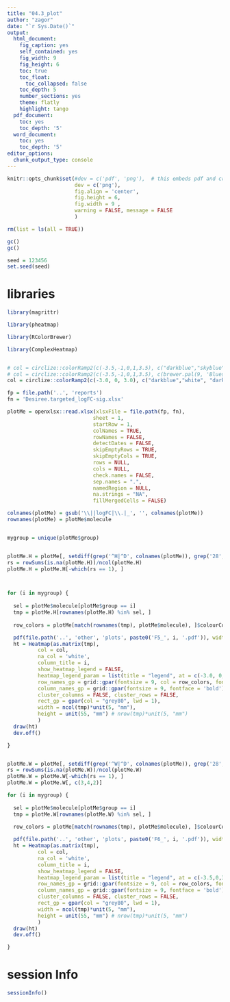 ```yaml
---
title: "04.3_plot"
author: "zagor"
date: "`r Sys.Date()`"
output:
  html_document:
    fig_caption: yes
    self_contained: yes
    fig_width: 9
    fig_height: 6
    toc: true
    toc_float:
      toc_collapsed: false
    toc_depth: 5
    number_sections: yes
    theme: flatly
    highlight: tango
  pdf_document:
    toc: yes
    toc_depth: '5'
  word_document:
    toc: yes
    toc_depth: '5'
editor_options:
  chunk_output_type: console
---
```


```r
knitr::opts_chunk$set(#dev = c('pdf', 'png'),  # this embeds pdf and crates scrolable blocks
                      dev = c('png'), 
                      fig.align = 'center', 
                      fig.height = 6, 
                      fig.width = 9 ,
                      warning = FALSE, message = FALSE
                      )

```



```r

rm(list = ls(all = TRUE))

gc()
gc()

seed = 123456
set.seed(seed)

```


# libraries

```r





library(magrittr)

library(pheatmap)

library(RColorBrewer)

library(ComplexHeatmap)



```



```r

# col = circlize::colorRamp2(c(-3.5,-1,0,1,3.5), c("darkblue","skyblue","white", "brown1", "darkred"))
# col = circlize::colorRamp2(c(-3.5,-1,0,1,3.5), c(brewer.pal(9, 'Blues')[8],"skyblue","white", "brown1", rev(brewer.pal(9, 'Reds'))[2]))
col = circlize::colorRamp2(c(-3.0, 0, 3.0), c("darkblue","white", "darkred"))

```



```r


fp = file.path('..', 'reports')
fn = 'Desiree.targeted_logFC-sig.xlsx'

plotMe = openxlsx::read.xlsx(xlsxFile = file.path(fp, fn),
                            sheet = 1,
                            startRow = 1,
                            colNames = TRUE,
                            rowNames = FALSE,
                            detectDates = FALSE,
                            skipEmptyRows = TRUE,
                            skipEmptyCols = TRUE,
                            rows = NULL,
                            cols = NULL,
                            check.names = FALSE,
                            sep.names = ".",
                            namedRegion = NULL,
                            na.strings = "NA",
                            fillMergedCells = FALSE)

colnames(plotMe) = gsub('\\||logFC|\\.|_', '', colnames(plotMe))
rownames(plotMe) = plotMe$molecule


mygroup = unique(plotMe$group)



```



```r

plotMe.H = plotMe[, setdiff(grep('^H|^D', colnames(plotMe)), grep('28', colnames(plotMe)))]
rs = rowSums(is.na(plotMe.H))/ncol(plotMe.H)
plotMe.H = plotMe.H[-which(rs == 1), ]



for (i in mygroup) {
  
  sel = plotMe$molecule[plotMe$group == i]
  tmp = plotMe.H[rownames(plotMe.H) %in% sel, ]
  
  row_colors = plotMe[match(rownames(tmp), plotMe$molecule), ]$colourCode

  pdf(file.path('..', 'other', 'plots', paste0('F5_', i, '.pdf')), width=4,height=4)
  ht = Heatmap(as.matrix(tmp), 
          col = col,
          na_col = 'white',
          column_title = i, 
          show_heatmap_legend = FALSE,
          heatmap_legend_param = list(title = "legend", at = c(-3.0, 0, 3.0)), # seq(-3.5, 3.5, length.out = length(col) + 1)), 
          row_names_gp = grid::gpar(fontsize = 9, col = row_colors, fontface = 'bold'),
          column_names_gp = grid::gpar(fontsize = 9, fontface = 'bold'),
          cluster_columns = FALSE, cluster_rows = FALSE,
          rect_gp = gpar(col = "grey80", lwd = 1),
          width = ncol(tmp)*unit(5, "mm"),
          height = unit(55, "mm") # nrow(tmp)*unit(5, "mm")
          )
  draw(ht)
  dev.off()

}



```



```r


plotMe.W = plotMe[, setdiff(grep('^W|^D', colnames(plotMe)), grep('28', colnames(plotMe)))]
rs = rowSums(is.na(plotMe.W))/ncol(plotMe.W)
plotMe.W = plotMe.W[-which(rs == 1), ]
plotMe.W = plotMe.W[, c(3,4,2)]

for (i in mygroup) {
  
  sel = plotMe$molecule[plotMe$group == i]
  tmp = plotMe.W[rownames(plotMe.W) %in% sel, ]
  
  row_colors = plotMe[match(rownames(tmp), plotMe$molecule), ]$colourCode

  pdf(file.path('..', 'other', 'plots', paste0('F6_', i, '.pdf')), width=4,height=4)
  ht = Heatmap(as.matrix(tmp), 
          col = col,
          na_col = 'white',
          column_title = i, 
          show_heatmap_legend = FALSE,
          heatmap_legend_param = list(title = "legend", at = c(-3.5,0,3.5)), # seq(-3.5, 3.5, length.out = length(col) + 1)), 
          row_names_gp = grid::gpar(fontsize = 9, col = row_colors, fontface = 'bold'),
          column_names_gp = grid::gpar(fontsize = 9, fontface = 'bold'),
          cluster_columns = FALSE, cluster_rows = FALSE,
          rect_gp = gpar(col = "grey80", lwd = 1),
          width = ncol(tmp)*unit(5, "mm"),
          height = unit(55, "mm") # nrow(tmp)*unit(5, "mm")
          )
  draw(ht)
  dev.off()

}

```





# session Info

```r

sessionInfo()

```


